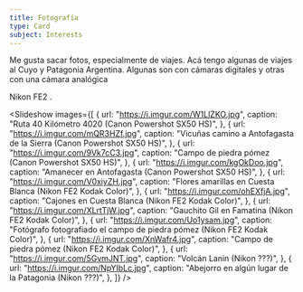 ```yaml
---
title: Fotografía
type: Card
subject: Interests
---
```


Me gusta sacar fotos, especialmente de viajes. Acá tengo algunas de viajes al Cuyo y Patagonia Argentina. Algunas son con cámaras digitales y otras con una cámara analógica

<CustomLink href="https://en.wikipedia.org/wiki/Nikon_FE2">
  Nikon FE2
</CustomLink>
.

<Slideshow
  images={[
    {
      url: "https://i.imgur.com/W1LlZKO.jpg",
      caption: "Ruta 40 Kilómetro 4020 (Canon Powershot SX50 HS)",
    },
    {
      url: "https://i.imgur.com/mQR3HZf.jpg",
      caption:
        "Vicuñas camino a Antofagasta de la Sierra (Canon Powershot SX50 HS)",
    },
    {
      url: "https://i.imgur.com/9Vk7cC3.jpg",
      caption: "Campo de piedra pómez (Canon Powershot SX50 HS)",
    },
    {
      url: "https://i.imgur.com/kgOkDoo.jpg",
      caption: "Amanecer en Antofagasta (Canon Powershot SX50 HS)",
    },
    {
      url: "https://i.imgur.com/V0xiyZH.jpg",
      caption: "Flores amarillas en Cuesta Blanca (Nikon FE2 Kodak Color)",
    },
    {
      url: "https://i.imgur.com/ohEXfjA.jpg",
      caption: "Cajones en Cuesta Blanca (Nikon FE2 Kodak Color)",
    },
    {
      url: "https://i.imgur.com/XLrtTjW.jpg",
      caption: "Gauchito Gil en Famatina (Nikon FE2 Kodak Color)",
    },
    {
      url: "https://i.imgur.com/Uo1ysam.jpg",
      caption:
        "Fotógrafo fotografiado el campo de piedra pómez (Nikon FE2 Kodak Color)",
    },
    {
      url: "https://i.imgur.com/XnWafr4.jpg",
      caption: "Campo de piedra pómez (Nikon FE2 Kodak Color)",
    },
    {
      url: "https://i.imgur.com/5GvmJNT.jpg",
      caption: "Volcán Lanin (Nikon ???)",
    },
    {
      url: "https://i.imgur.com/NpYIbLc.jpg",
      caption: "Abejorro en algún lugar de la Patagonia (Nikon ???)",
    },
  ]}
/>
